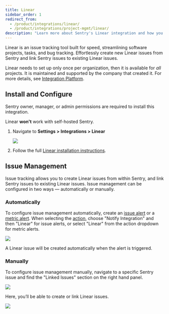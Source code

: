 ```yaml
---
title: Linear
sidebar_order: 1
redirect_from:
  - /product/integrations/linear/
  - /product/integrations/project-mgmt/linear/
description: "Learn more about Sentry's Linear integration and how you can effortlessly create new Linear issues from Sentry and link Sentry issues to existing Linear issues."
---
```


Linear is an issue tracking tool built for speed, streamlining software projects, tasks, and bug tracking. Effortlessly create new Linear issues from Sentry and link Sentry issues to existing Linear issues.

Linear needs to set up only once per organization, then it is available for _all_ projects. It is maintained and supported by the company that created it. For more details, see [Integration Platform](/product/integrations/integration-platform/).

## Install and Configure

<Note>

Sentry owner, manager, or admin permissions are required to install this integration.

Linear **won't** work with self-hosted Sentry.

</Note>

1. Navigate to **Settings > Integrations > Linear**

   ![](linear-install-pg.png)

2. Follow the full [Linear installation instructions](https://linear.app/docs/sentry).

## Issue Management

Issue tracking allows you to create Linear issues from within Sentry, and link Sentry issues to existing Linear issues. Issue management can be configured in two ways — automatically or manually.

### Automatically

To configure issue management automatically, create an [issue alert](/product/alerts/alert-types/#issue-alerts) or a [metric alert](/product/alerts/alert-types/#metric-alerts). When selecting the [action](/product/alerts/create-alerts/issue-alert-config/#then-conditions-actions), choose "Notify Integration" and then "Linear" for issue alerts, or select "Linear" from the action dropdown for metric alerts.

![](linear-rule.png)

A Linear issue will be created automatically when the alert is triggered.

### Manually

To configure issue management manually, navigate to a specific Sentry issue and find the "Linked Issues" section on the right hand panel.

![](linear-link-issue.png)

Here, you’ll be able to create or link Linear issues.

![](linear-create-issue.png)
